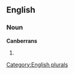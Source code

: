 ==English==

===Noun===
'''Canberrans'''

# {{plural of|[[Canberran]]}}

[[Category:English plurals]]